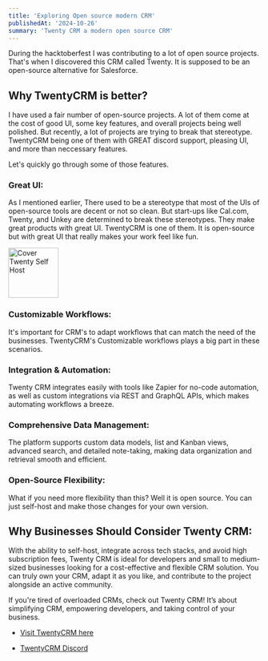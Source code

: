 ```yaml
---
title: 'Exploring Open source modern CRM'
publishedAt: '2024-10-26'
summary: 'Twenty CRM a modern open source CRM'
---
```


During the hacktoberfest I was contributing to a lot of open source projects. That's when I discovered this CRM called Twenty. It is supposed to be an open-source alternative for Salesforce.

## Why TwentyCRM is better?

I have used a fair number of open-source projects. A lot of them come at the cost of good UI, some key features, and overall projects being well polished. But recently, a lot of projects are trying to break that stereotype. TwentyCRM being one of them with GREAT discord support, pleasing UI, and more than neccessary features.

Let's quickly go through some of those features.

### Great UI:

As I mentioned earlier, There used to be a stereotype that most of the UIs of open-source tools are decent or not so clean. But start-ups like Cal.com, Twenty, and Unkey are determined to break these stereotypes. They make great products with great UI. TwentyCRM is one of them. It is open-source but with great UI that really makes your work feel like fun.

<img src="https://raw.githubusercontent.com/harshsbhat/images/main/twentycrm-bg.png" alt="Cover Twenty Self Host" height="100" />

### Customizable Workflows:

It's important for CRM's to adapt workflows  that can match the need of the businesses. TwentyCRM's Customizable workflows plays a big part in these scenarios.

### Integration & Automation:

Twenty CRM integrates easily with tools like Zapier for no-code automation, as well as custom integrations via REST and GraphQL APIs, which makes automating workflows a breeze.

### Comprehensive Data Management:

The platform supports custom data models, list and Kanban views, advanced search, and detailed note-taking, making data organization and retrieval smooth and efficient.

### Open-Source Flexibility:

What if you need more flexibility than this? Well it is open source. You can just self-host and make those changes for your own version. 

## Why Businesses Should Consider Twenty CRM:

With the ability to self-host, integrate across tech stacks, and avoid high subscription fees, Twenty CRM is ideal for developers and small to medium-sized businesses looking for a cost-effective and flexible CRM solution. You can truly own your CRM, adapt it as you like, and contribute to the project alongside an active community.

If you're tired of overloaded CRMs, check out Twenty CRM! It’s about simplifying CRM, empowering developers, and taking control of your business.

- [Visit TwentyCRM here](twenty.com/) 

- [TwentyCRM Discord](https://twenty.com/discord)